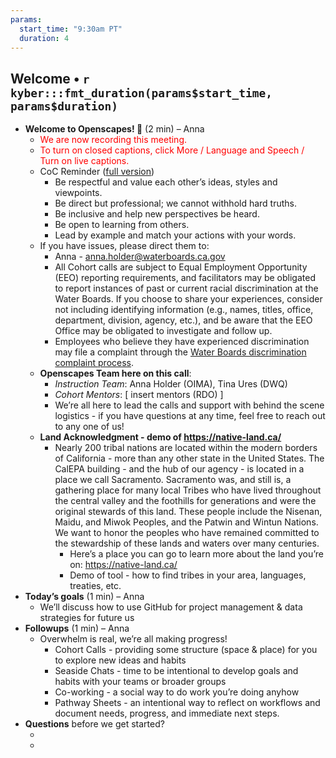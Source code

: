 ```yaml
---
params: 
  start_time: "9:30am PT"
  duration: 4
---
```


## Welcome • `r kyber:::fmt_duration(params$start_time, params$duration)`

-   **Welcome to Openscapes! 👋** (2 min) – Anna
    -   <font color="red">We are now recording this meeting.</font>
    -   <font color="red">To turn on closed captions, click More / Language and Speech / Turn on live captions.</font>
    -   CoC Reminder ([full version](https://www.openscapes.org/code-of-conduct/))
        -   Be respectful and value each other’s ideas, styles and viewpoints.
        -   Be direct but professional; we cannot withhold hard truths.
        -   Be inclusive and help new perspectives be heard.
        -   Be open to learning from others.
        -   Lead by example and match your actions with your words.
    -   If you have issues, please direct them to:
        -   Anna - [anna.holder\@waterboards.ca.gov](mailto:anna.holder@waterboards.ca.gov)
        -   All Cohort calls are subject to Equal Employment Opportunity (EEO) reporting requirements, and facilitators may be obligated to report instances of past or current racial discrimination at the Water Boards. If you choose to share your experiences, consider not including identifying information (e.g., names, titles, office, department, division, agency, etc.), and be aware that the EEO Office may be obligated to investigate and follow up.
        -   Employees who believe they have experienced discrimination may file a complaint through the [Water Boards discrimination complaint process](http://waternet/eeo/discrimination/index.shtml).
    -   **Openscapes Team here on this call**:
        -   *Instruction Team*: Anna Holder (OIMA), Tina Ures (DWQ)
        -   *Cohort Mentors*: [ insert mentors (RDO) ]
        -   We’re all here to lead the calls and support with behind the scene logistics - if you have questions at any time, feel free to reach out to any one of us!
    -   **Land Acknowledgment - demo of <https://native-land.ca/>**
        -   Nearly 200 tribal nations are located within the modern borders of California - more than any other state in the United States. The CalEPA building - and the hub of our agency - is located in a place we call Sacramento. Sacramento was, and still is, a gathering place for many local Tribes who have lived throughout the central valley and the foothills for generations and were the original stewards of this land. These people include the Nisenan, Maidu, and Miwok Peoples, and the Patwin and Wintun Nations. We want to honor the peoples who have remained committed to the stewardship of these lands and waters over many centuries.
            -   Here’s a place you can go to learn more about the land you're on: <https://native-land.ca/>
            -   Demo of tool - how to find tribes in your area, languages, treaties, etc.
-   **Today’s goals** (1 min) – Anna
    -   ‎We’ll discuss how to use GitHub for project management & data strategies for future us
-   **Followups** (1 min) – Anna
    -   Overwhelm is real, we’re all making progress!
        -   Cohort Calls - providing some structure (space & place) for you to explore new ideas and habits
        -   Seaside Chats - time to be intentional to develop goals and habits with your teams or broader groups
        -   Co-working - a social way to do work you’re doing anyhow
        -   Pathway Sheets - an intentional way to reflect on workflows and document needs, progress, and immediate next steps.
-   **Questions** before we get started?
    -   ‎
    -   
